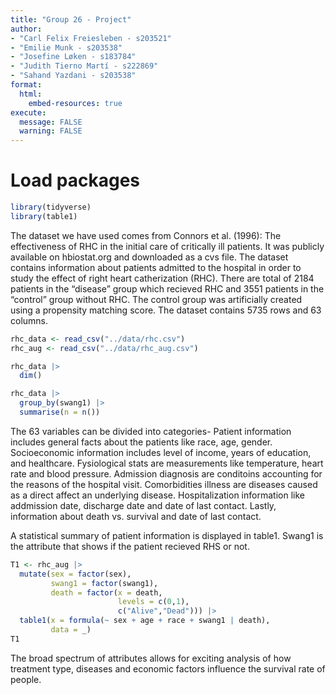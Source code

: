 ```yaml
---
title: "Group 26 - Project"
author: 
- "Carl Felix Freiesleben - s203521"
- "Emilie Munk - s203538"
- "Josefine Løken - s183784"
- "Judith Tierno Martí - s222869"
- "Sahand Yazdani - s203538"
format:
  html: 
    embed-resources: true
execute: 
  message: FALSE
  warning: FALSE
---
```

# Load packages
```r
library(tidyverse)
library(table1)
```


The dataset we have used comes from Connors et al. (1996): The effectiveness of RHC in the initial care of critically ill patients. It was publicly available on hbiostat.org and downloaded as a cvs file. 
The dataset contains information about patients admitted to the hospital in order to study the effect of right heart catherization (RHC). There are total of  2184 patients in the "disease" group which recieved RHC and 3551 patients in the "control" group without RHC. The control group was artificially created using a propensity matching score. The dataset contains 5735 rows and 63 columns. 

```r

rhc_data <- read_csv("../data/rhc.csv")
rhc_aug <- read_csv("../data/rhc_aug.csv")
```

```r
rhc_data |> 
  dim()
```

```r
rhc_data |> 
  group_by(swang1) |> 
  summarise(n = n())
```

The 63 variables can be divided into categories- Patient information includes general facts about the patients like race, age, gender. Socioeconomic information includes level of income, years of education, and healthcare. Fysiological stats are measurements like temperature, heart rate and blood pressure. Admission diagnosis are conditoins accounting for the reasons of the hospital visit. Comorbidities illness are diseases caused as a direct affect an underlying disease. Hospitalization information like addmission date, discharge date and date of last contact. Lastly, information about death vs. survival and date of last contact. 

A statistical summary of patient information is displayed in table1. Swang1 is the attribute that shows if the patient recieved RHS or not. 
 
```r
T1 <- rhc_aug |> 
  mutate(sex = factor(sex),
         swang1 = factor(swang1),
         death = factor(x = death, 
                        levels = c(0,1), 
                        c("Alive","Dead"))) |> 
  table1(x = formula(~ sex + age + race + swang1 | death),
         data = _) 
T1

```


The broad spectrum of attributes allows for exciting analysis of how treatment type, diseases and economic factors influence the survival rate of people. 










